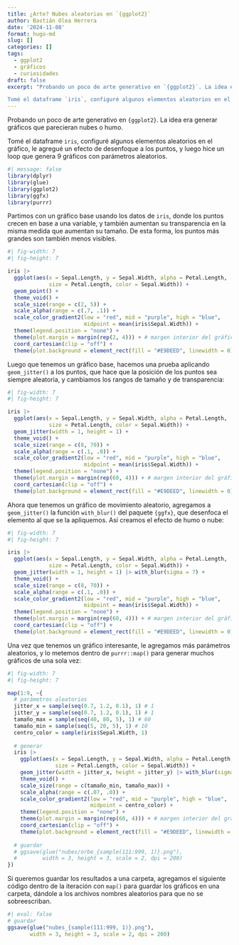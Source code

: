```yaml
---
title: ¿Arte? Nubes aleatorias en `{ggplot2}`
author: Bastián Olea Herrera
date: '2024-11-08'
format: hugo-md
slug: []
categories: []
tags:
  - ggplot2
  - gráficos
  - curiosidades
draft: false
excerpt: "Probando un poco de arte generativo en `{ggplot2}`. La idea era generar gráficos que parecieran nubes o humo. 

Tomé el dataframe `iris`, configuré algunos elementos aleatorios en el gráfico, le agregué un efecto de desenfoque a los puntos, y luego hice un loop que genera 9 gráficos con parámetros aleatorios."
---
```


Probando un poco de arte generativo en `{ggplot2}`. La idea era generar gráficos que parecieran nubes o humo. 

Tomé el dataframe `iris`, configuré algunos elementos aleatorios en el gráfico, le agregué un efecto de desenfoque a los puntos, y luego hice un loop que genera 9 gráficos con parámetros aleatorios.

```r
#| message: false
library(dplyr)
library(glue)
library(ggplot2)
library(ggfx)
library(purrr)
```

Partimos con un gráfico base usando los datos de `iris`, donde los puntos crecen en base a una variable, y también aumentan su transparencia en la misma medida que aumentan su tamaño. De esta forma, los puntos más grandes son también menos visibles.



```r
#| fig-width: 7
#| fig-height: 7

iris |> 
  ggplot(aes(x = Sepal.Length, y = Sepal.Width, alpha = Petal.Length,
             size = Petal.Length, color = Sepal.Width)) +
  geom_point() +
  theme_void() +
  scale_size(range = c(2, 5)) +
  scale_alpha(range = c(.7, .1)) +
  scale_color_gradient2(low = "red", mid = "purple", high = "blue", 
                        midpoint = mean(iris$Sepal.Width)) +
  theme(legend.position = "none") +
  theme(plot.margin = margin(rep(2, 4))) + # margen interior del gráfico
  coord_cartesian(clip = "off") +
  theme(plot.background = element_rect(fill = "#E9DEED", linewidth = 0))
```


Luego que tenemos un gráfico base, hacemos una prueba aplicando `geom_jitter()` a los puntos, que hace que la posición de los puntos sea siempre aleatoria, y cambiamos los rangos de tamaño y de transparencia:


```r
#| fig-width: 7
#| fig-height: 7

iris |> 
  ggplot(aes(x = Sepal.Length, y = Sepal.Width, alpha = Petal.Length,
             size = Petal.Length, color = Sepal.Width)) +
  geom_jitter(width = 1, height = 1) +
  theme_void() +
  scale_size(range = c(8, 70)) +
  scale_alpha(range = c(.1, .0)) +
  scale_color_gradient2(low = "red", mid = "purple", high = "blue", 
                        midpoint = mean(iris$Sepal.Width)) +
  theme(legend.position = "none") +
  theme(plot.margin = margin(rep(60, 4))) + # margen interior del gráfico
  coord_cartesian(clip = "off") +
  theme(plot.background = element_rect(fill = "#E9DEED", linewidth = 0))
```

Ahora que tenemos un gráfico de movimiento aleatorio, agregamos a `geom_jitter()` la función `with_blur()` del paquete `{ggfx}`, que desenfoca el elemento al que se la apliquemos. Así creamos el efecto de humo o nube:


```r
#| fig-width: 7
#| fig-height: 7

iris |> 
  ggplot(aes(x = Sepal.Length, y = Sepal.Width, alpha = Petal.Length,
             size = Petal.Length, color = Sepal.Width)) +
  geom_jitter(width = 1, height = 1) |> with_blur(sigma = 7) +
  theme_void() +
  scale_size(range = c(8, 70)) +
  scale_alpha(range = c(.1, .0)) +
  scale_color_gradient2(low = "red", mid = "purple", high = "blue", 
                        midpoint = mean(iris$Sepal.Width)) +
  theme(legend.position = "none") +
  theme(plot.margin = margin(rep(60, 4))) + # margen interior del gráfico
  coord_cartesian(clip = "off") +
  theme(plot.background = element_rect(fill = "#E9DEED", linewidth = 0))
```


Una vez que tenemos un gráfico interesante, le agregamos más parámetros aleatorios, y lo metemos dentro de `purrr::map()` para generar muchos gráficos de una sola vez:

```r
#| fig-width: 7
#| fig-height: 7

map(1:9, ~{
  # parámetros aleatorios
  jitter_x = sample(seq(0.7, 1.2, 0.1), 1) # 1
  jitter_y = sample(seq(0.7, 1.2, 0.1), 1) # 1
  tamaño_max = sample(seq(40, 80, 5), 1) # 60
  tamaño_min = sample(seq(5, 20, 5), 1) # 10
  centro_color = sample(iris$Sepal.Width, 1)
  
  # generar
  iris |> 
    ggplot(aes(x = Sepal.Length, y = Sepal.Width, alpha = Petal.Length,
               size = Petal.Length, color = Sepal.Width)) +
    geom_jitter(width = jitter_x, height = jitter_y) |> with_blur(sigma = 9) +
    theme_void() +
    scale_size(range = c(tamaño_min, tamaño_max)) +
    scale_alpha(range = c(.07, .0)) +
    scale_color_gradient2(low = "red", mid = "purple", high = "blue", 
                          midpoint = centro_color) +
    theme(legend.position = "none") +
    theme(plot.margin = margin(rep(60, 4))) + # margen interior del gráfico
    coord_cartesian(clip = "off") +
    theme(plot.background = element_rect(fill = "#E9DEED", linewidth = 0))
  
  # guardar
  # ggsave(glue("nubes/orbe_{sample(111:999, 1)}.png"), 
  #        width = 3, height = 3, scale = 2, dpi = 200)
})

```

Si queremos guardar los resultados a una carpeta, agregamos el siguiente código dentro de la iteración con `map()` para guardar los gráficos en una carpeta, dándole a los archivos nombres aleatorios para que no se sobreescriban.

```r
#| eval: false
# guardar
ggsave(glue("nubes_{sample(111:999, 1)}.png"),
       width = 3, height = 3, scale = 2, dpi = 200)
```

